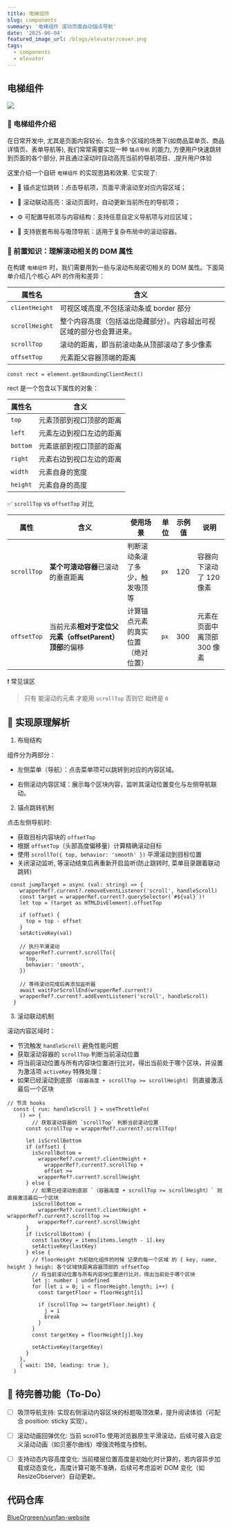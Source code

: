 ```yaml
---
title: 电梯组件
slug: components
summary: '电梯组件 滚动页面自动锚点导航'
date: '2025-06-04'
featured_image_url: /blogs/elevator/cover.png
tags:
  - components
  - elevator
---
```



## 电梯组件


![](/blogs/elevator/index.gif)


### 📌 电梯组件介绍

在日常开发中, 尤其是页面内容较长、包含多个区域的场景下(如商品菜单页、商品详情页、表单导航等), 我们常常需要实现一种 `锚点导航` 的能力, 
方便用户快速跳转到页面的各个部分, 并且通过滚动时自动高亮当前的导航项目、,提升用户体验

这里介绍一个自研 `电梯组件` 的实现思路和效果. 它实现了:

- 📍 锚点定位跳转：点击导航项，页面平滑滚动至对应内容区域；

- 🔄 滚动联动高亮：滚动页面时，自动更新当前所在的导航项；

- ⚙️ 可配置导航项与内容结构：支持任意自定义导航项与对应区域；

- 🎯 支持嵌套布局与吸顶导航：适用于复杂布局中的滚动容器。


### 📐 前置知识：理解滚动相关的 DOM 属性

在构建 `电梯组件` 时，我们需要用到一些与滚动布局密切相关的 DOM 属性。下面简单介绍几个核心 API 的作用和差异：


| 属性名 | 含义 | 
| --- | --- | 
| `clientHeight` | 可视区域高度,不包括滚动条或 border 部分 | 
| `scrollHeight` | 整个内容高度（包括溢出隐藏部分）。内容超出可视区域的部分也会算进来。 | 
| `scrollTop`| 滚动的距离，即当前滚动条从顶部滚动了多少像素 |
| `offsetTop`| 	元素距父容器顶端的距离 |


```tsx
const rect = element.getBoundingClientRect()
```

rect 是一个包含以下属性的对象：

| 属性名 | 含义 | 
| --- | --- | 
| `top` | 元素顶部到视口顶部的距离 | 
| `left` | 元素左边到视口左边的距离 | 
| `bottom`| 元素底部到视口顶部的距离 |
| `right`| 元素右边到视口左边的距离 |
| `width`| 元素自身的宽度 |
| `height`| 元素自身的高度 |


✅ `scrollTop` vs `offsetTop` 对比

| 属性          | 含义                                  | 使用场景              | 单位   | 示例值 | 说明               |
| ----------- | ----------------------------------- | ----------------- | ---- | --- | ---------------- |
| `scrollTop` | **某个可滚动容器**已滚动的垂直距离                 | 判断滚动条滚了多少，触发吸顶等   | `px` | 120 | 容器向下滚动了 120 像素   |
| `offsetTop` | 当前元素**相对于定位父元素（offsetParent）顶部**的偏移 | 计算锚点元素的真实位置（绝对位置） | `px` | 300 | 元素在页面中离顶部 300 像素 |



❗ 常见误区

> 只有 能滚动的元素 才能用 `scrollTop` 否则它  始终是 `0`


## 🧠 实现原理解析

1. 布局结构

组件分为两部分：

- 左侧菜单（导航）：点击菜单项可以跳转到对应的内容区域。

- 右侧滚动内容区域：展示每个区块内容，监听其滚动位置变化与左侧导航联动。


2. 锚点跳转机制

点击左侧导航时:

- 获取目标内容块的 `offsetTop`
- 根据 `offsetTop`（头部高度偏移量）计算精确滚动目标
- 使用 `scrollTo({ top, behavior: 'smooth' })` 平滑滚动到目标位置
- 关闭滚动监听, 等滚动结束后再重新开启监听(防止跳转时, 菜单目录跟着联动跳转)

```tsx
 const jumpTarget = async (val: string) => {
    wrapperRef?.current?.removeEventListener('scroll', handleScroll)
    const target = wrapperRef.current?.querySelector(`#${val}`)!
    let top = (target as HTMLDivElement).offsetTop

    if (offset) {
      top = top - offset
    }
    setActiveKey(val)

    // 执行平滑滚动
    wrapperRef?.current?.scrollTo({
      top,
      behavior: 'smooth',
    })

    // 等待滚动完成后再添加监听器
    await waitForScrollEnd(wrapperRef.current!)
    wrapperRef?.current?.addEventListener('scroll', handleScroll)
  }
```

3. 滚动联动机制

滚动内容区域时：

- 节流触发 `handleScroll` 避免性能问题
- 获取滚动容器的 `scrollTop` 判断当前滚动位置
- 将当前滚动位置与所有内容块位置进行比对，得出当前处于哪个区块，并设置为激活项 `activeKey`
特殊处理：
- 如果已经滚动到底部 `（容器高度 + scrollTop >= scrollHeight）` 则直接激活最后一个区块


```tsx
// 节流 hooks
  const { run: handleScroll } = useThrottleFn(
    () => {
        // 获取滚动容器的 `scrollTop` 判断当前滚动位置
      const scrollTop = wrapperRef?.current?.scrollTop!

      let isScrollBottom
      if (offset) {
        isScrollBottom =
          wrapperRef?.current?.clientHeight +
            wrapperRef?.current?.scrollTop +
            offset >=
          wrapperRef?.current?.scrollHeight
      } else {
        // 如果已经滚动到底部 `（容器高度 + scrollTop >= scrollHeight）` 则直接激活最后一个区块
        isScrollBottom =
          wrapperRef?.current?.clientHeight + wrapperRef?.current?.scrollTop >=
          wrapperRef?.current?.scrollHeight
      }
      if (isScrollBottom) {
        const lastKey = items[items.length - 1].key
        setActiveKey(lastKey)
      } else {
        // floorHeight 为初始化组件的时候 记录的每一个区域 的 { key, name,  height } heigh: 各个区域快距离容器顶部的 offsetTop
        // 将当前滚动位置与所有内容块位置进行比对，得出当前处于哪个区块
        let j: number | undefined
        for (let i = 0; i < floorHeight.length; i++) {
          const targetFloor = floorHeight[i]

          if (scrollTop >= targetFloor.height) {
            j = i
            break
          }
        }
        const targetKey = floorHeight[j].key

        setActiveKey(targetKey)
      }
    },
    { wait: 150, leading: true },
  )
```


## 🚧 待完善功能（To-Do）

- [ ] 吸顶导航支持: 实现右侧滚动内容区块的标题吸顶效果，提升阅读体验（可配合 position: sticky 实现）。
- [ ] 滚动动画回弹优化: 当前 scrollTo 使用浏览器原生平滑滚动，后续可接入自定义滚动动画（如贝塞尔曲线）增强流畅度与控制。
- [ ] 支持动态内容高度变化: 当前楼层位置高度是初始化时计算的，若内容异步加载或动态变化，高度计算可能不准确，后续可考虑监听 DOM 变化（如 ResizeObserver）自动更新。



## 代码仓库

[BlueOrgreen/yunfan-website](https://github.com/BlueOrgreen/yunfan-website)
